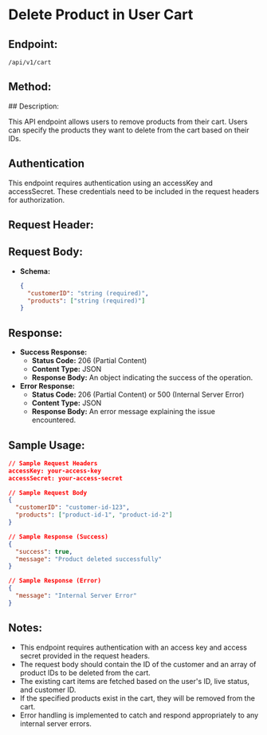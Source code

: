 # Delete Product in User Cart

## Endpoint:
```
/api/v1/cart
```
## Method:

<DELETEBadge/>
## Description:

This API endpoint allows users to remove products from their cart. Users can specify the products they want to delete from the cart based on their IDs.

## Authentication

This endpoint requires authentication using an accessKey and accessSecret. These credentials need to be included in the request headers for authorization.


## Request Header:

<AccessKeyAndSec/>

## Request Body:

- **Schema:**
    
    ```json
    {
      "customerID": "string (required)",
      "products": ["string (required)"]
    }
    
    ```
    

## Response:

- **Success Response:**
    - **Status Code:** 206 (Partial Content)
    - **Content Type:** JSON
    - **Response Body:** An object indicating the success of the operation.
- **Error Response:**
    - **Status Code:** 206 (Partial Content) or 500 (Internal Server Error)
    - **Content Type:** JSON
    - **Response Body:** An error message explaining the issue encountered.

## Sample Usage:

```json
// Sample Request Headers
accessKey: your-access-key
accessSecret: your-access-secret

// Sample Request Body
{
  "customerID": "customer-id-123",
  "products": ["product-id-1", "product-id-2"]
}

// Sample Response (Success)
{
  "success": true,
  "message": "Product deleted successfully"
}

```

```json
// Sample Response (Error)
{
  "message": "Internal Server Error"
}

```

## Notes:

- This endpoint requires authentication with an access key and access secret provided in the request headers.
- The request body should contain the ID of the customer and an array of product IDs to be deleted from the cart.
- The existing cart items are fetched based on the user's ID, live status, and customer ID.
- If the specified products exist in the cart, they will be removed from the cart.
- Error handling is implemented to catch and respond appropriately to any internal server errors.